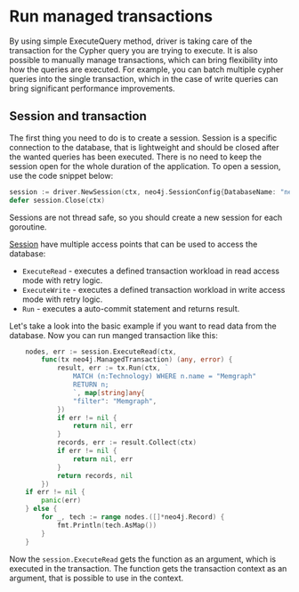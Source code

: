 
# Run managed transactions

By using simple ExecuteQuery method, driver is taking care of the transaction for the Cypher query you are trying to execute. It is also possible
to manually manage transactions, which can bring flexibility into how the queries are executed. For example, you can batch multiple cypher queries into 
the single transaction, which in the case of write queries can bring significant performance improvements.


## Session and transaction 

The first thing you need to do is to create a session. Session is a specific connection to the database, that is lightweight and should be closed after the 
wanted queries has been executed. There is no need to keep the session open for the whole duration of the application. To open a session, use the code snippet below: 

```go
session := driver.NewSession(ctx, neo4j.SessionConfig{DatabaseName: "neo4j"})
defer session.Close(ctx)
```

Sessions are not thread safe, so you should create a new session for each goroutine.

[Session](https://pkg.go.dev/github.com/neo4j/neo4j-go-driver/v5/neo4j#SessionWithContext) have multiple access points that can be used to access the database: 

- `ExecuteRead` - executes a defined transaction workload in read access mode with retry logic. 
- `ExecuteWrite` - executes a defined transaction workload in write access mode with retry logic.
- `Run` - executes a auto-commit statement and returns result.


Let's take a look into the basic example if you want to read data from the database.
Now you can run manged transaction like this: 

```go 
	nodes, err := session.ExecuteRead(ctx,
		func(tx neo4j.ManagedTransaction) (any, error) {
			result, err := tx.Run(ctx, `  
				MATCH (n:Technology) WHERE n.name = "Memgraph"
				RETURN n;
				`, map[string]any{
				"filter": "Memgraph",
			})
			if err != nil {
				return nil, err
			}
			records, err := result.Collect(ctx)
			if err != nil {
				return nil, err
			}
			return records, nil
		})
	if err != nil {
		panic(err)
	} else {
		for _, tech := range nodes.([]*neo4j.Record) {
			fmt.Println(tech.AsMap())
		}
	}
```

Now the `session.ExecuteRead` gets the function as an argument, which is executed in the transaction. The function gets the transaction context as an argument, 
that is possible to use in the context. 





